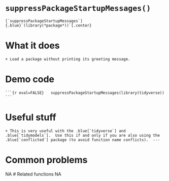 # [`suppressPackageStartupMessages()`]{.blue}	
	[`suppressPackageStartupMessages`]{.blue}`(library(*package*))`{.center}
# What it does
	+ Load a package without printing its greeting message.	
# Demo code
	```{r eval=FALSE}	suppressPackageStartupMessages(library(tidyverse))	```	
# Useful stuff
	+ This is very useful with the .blue[`tidyverse`] and .blue[`tidymodels`].  Use this if and only if you are also using the .blue[`conflicted`] package (to avoid function name conflicts).	---
# Common problems
NA
# Related functions
NA